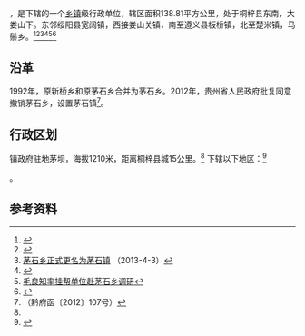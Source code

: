 {{中国乡级行政区|52/03/22/200/000}}

'''{{PAGENAMEBASE}}'''，是{{PRC admin/fullname|52/03/22/200/000|3}}下辖的一个[[乡镇|乡镇]]级行政单位，辖区面积138.81平方公里，处于桐梓县东南，大娄山下。东邻绥阳县宽阔镇，西接娄山关镇，南至遵义县板桥镇，北至楚米镇，马鬃乡。<ref name=a>{{cite book|title=桐梓县志|publisher=方志出版社|author=胡大宇|page=71|year=1997|isbn=7801222210}}</ref><ref>{{PRC admin/ref sgc|{{PRC admin/parent|52/03/22/200/000}}}}</ref><ref name=b>[http://www.lsgnews.cn/xzpd/ms/article.asp?id=157 茅石乡正式更名为茅石镇] {{webarchive|url=https://web.archive.org/web/20141211060739/http://www.lsgnews.cn/xzpd/ms/article.asp?id=157 |date=2014-12-11 }}（2013-4-3）</ref><ref>{{Cite web |url=http://wap.cnki.net/qikan-XXZY200925099.html |title=遵义市茅石乡“农村基层民主选举”现状、问题及对策研究 |access-date=2014-12-10 |archive-date=2019-11-21 |archive-url=https://web.archive.org/web/20191121210807/http://wap.cnki.net/qikan-XXZY200925099.html |dead-url=no }}</ref><ref>[http://m.baidu.com/news?from=844b&bd_page_type=1&ssid=0&uid=0&ref=www_iphone&pu=usm%400%2Csz%401320_1001%2Cta%40iphone_2_4.3_3_534&lid=9232222145015495445&baiduid=BAA21F5EA8E9882DA170EC570D448DFC&fr=searchresult01#page/search:%E8%8C%85%E7%9F%B3%E4%B9%A1/http%3A%2F%2Fwww.gz.xinhuanet.com%2F2012-08%2F03%2Fc_112620424.htm/%E6%AF%9B%E8%89%AF%E7%9F%A5%E7%8E%87%E6%8C%82%E5%B8%AE%E5%8D%95%E4%BD%8D%E8%B5%B4%E8%8C%85%E7%9F%B3%E4%B9%A1%E8%B0%83%E7%A0%94%20/%E6%96%B0%E5%8D%8E%E7%BD%91%E8%B4%B5%E5%B7%9E%E9%A2%91%E9%81%93/1343923200 毛良知率挂帮单位赴茅石乡调研]{{Dead link|date=2020年7月 |bot=InternetArchiveBot |fix-attempted=yes }}</ref><ref>{{Cite web |url=http://wap.cnki.net/qikan-XXZY200925110.html |title=遵义市茅石乡“留守儿童”现状与对策分析 |access-date=2014-12-10 |archive-date=2019-11-29 |archive-url=https://web.archive.org/web/20191129053026/http://wap.cnki.net/qikan-XXZY200925110.html |dead-url=no }}</ref>
==沿革==
1992年，原新桥乡和原茅石乡合并为茅石乡。2012年，贵州省人民政府批复同意撤销茅石乡，设置茅石镇<ref>（黔府函〔2012〕107号）</ref>。

== 行政区划 ==
镇政府驻地茅坝，海拔1210米，距离桐梓县城15公里。<ref name=a/>
{{PAGENAMEBASE}}下辖以下地区：<ref>{{PRC admin/ref sgc|52/03/22/200/000}}</ref>

{{PRC admin/children|52/03/22/200/000}}。

== 参考资料 ==

{{reflist|2}}

{{行政区划小作品}}
{{PRC admin/navcat|52/03/22/200/000}}